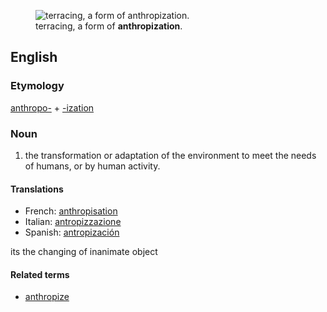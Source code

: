 [[Image:Landscape in Sa Pa (Vietnam).jpg|thumb|terracing, a form of '''anthropization'''.]]
==English==

===Etymology===
[[anthropo-]] + [[-ization]]

===Noun===
{{en-noun|-}}

# {{context|ecology}} the transformation or adaptation of the environment to meet the needs of humans, or by human activity.

====Translations====
*French: [[anthropisation]] {{f}}
*Italian: [[antropizzazione]] {{f}}
*Spanish: [[antropización]] {{f}}
its the changing of inanimate object

====Related terms====
*[[anthropize]]